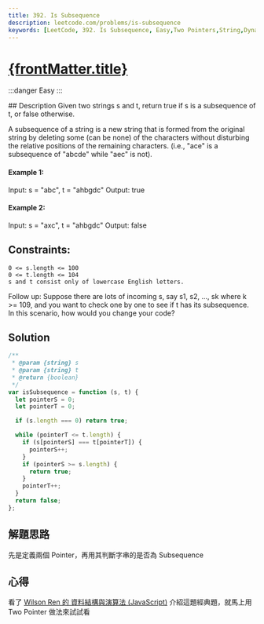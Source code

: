 ```yaml
---
title: 392. Is Subsequence
description: leetcode.com/problems/is-subsequence
keywords: [LeetCode, 392. Is Subsequence, Easy,Two Pointers,String,Dynamic Programming]
---
```


# [{frontMatter.title}](https://leetcode.com/problems/intersection-of-two-arrays/)
:::danger Easy
:::


<Tabs>
  <TabItem value="description" label="題目描述" default>
    ## Description
    Given two strings s and t, return true if s is a subsequence of t, or false otherwise.

A subsequence of a string is a new string that is formed from the original string by deleting some (can be none) of the characters without disturbing the relative positions of the remaining characters. (i.e., "ace" is a subsequence of "abcde" while "aec" is not).


#### Example 1:
Input: s = "abc", t = "ahbgdc"
Output: true

#### Example 2:
Input: s = "axc", t = "ahbgdc"
Output: false


## Constraints:
```
0 <= s.length <= 100
0 <= t.length <= 104
s and t consist only of lowercase English letters.
```

Follow up: Suppose there are lots of incoming s, say s1, s2, ..., sk where k >= 109, and you want to check one by one to see if t has its subsequence. In this scenario, how would you change your code?
  </TabItem>
  <TabItem value="solution" label="解答">
   ## Solution
```js
/**
 * @param {string} s
 * @param {string} t
 * @return {boolean}
 */
var isSubsequence = function (s, t) {
  let pointerS = 0;
  let pointerT = 0;

  if (s.length === 0) return true;

  while (pointerT <= t.length) {
    if (s[pointerS] === t[pointerT]) {
      pointerS++;
    }
    if (pointerS >= s.length) {
      return true;
    }
    pointerT++;
  }
  return false;
};

```
  </TabItem>
</Tabs>


## 解題思路
先是定義兩個 Pointer，再用其判斷字串的是否為 Subsequence
## 心得
看了 [Wilson Ren 的 資料結構與演算法 (JavaScript)](https://www.udemy.com/course/algorithm-data-structure) 介紹這題經典題，就馬上用 Two Pointer 做法來試試看